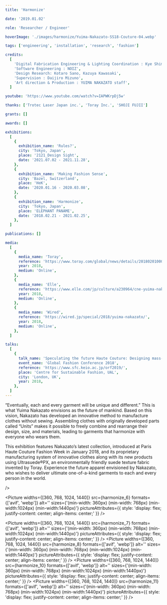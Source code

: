```yaml
---
title: 'Harmonize'

date: '2019.01.02'

role: 'Researcher / Engineer'

hoverImage: './images/harmonize/Yuima-Nakazato-SS18-Couture-04.webp'

tags: ['engineering', 'installation', 'research', 'fashion']

credits:
  [
    'Digital Fabrication Engineering & Lighting Coordination : Kye Shimizu',
    'Software Engineering : NOIZ',
    'Design Research: Kotaro Sano, Kazuya Kawasaki',
    'Supervision : Daijiro Mizuno',
    'Art direction & Production : YUIMA NAKAZATO staff',
  ]

youtube: 'https://www.youtube.com/watch?v=IAPWKrpDj5w'

thanks: ['Trotec Laser Japan inc.', 'Toray Inc.', 'SHOJI FUJII']

grants: []

awards: []

exhibitions:
  [
    {
      exhibition_name: 'Rules?',
      city: 'Tokyo, Japan',
      place: '2121_Design Sight',
      date: '2021.07.02 - 2021.11.28',
    },
    {
      exhibition_name: 'Making Fashion Sense',
      city: 'Bazel, Switzerland',
      place: 'HeK',
      date: '2020.01.16 - 2020.03.08',
    },
    {
      exhibition_name: 'Harmonize',
      city: 'Tokyo, Japan',
      place: 'ELEPHANT PANAME',
      date: '2018.02.21 - 2021.02.25',
    },
  ]

publications: []

media:
  [
    {
      media_name: 'Toray',
      reference: 'https://www.toray.com/global/news/details/20180201000451.html',
      year: 2018,
      medium: 'Online',
    },
    {
      media_name: 'Elle',
      reference: 'https://www.elle.com/jp/culture/a230964/cne-yuima-nakazato-21-21-design-sight-exhibition-180216-hns/',
      year: 2018,
      medium: 'Online',
    },
    {
      media_name: 'Wired',
      reference: 'https://wired.jp/special/2018/yuima-nakazato/',
      year: 2018,
      medium: 'Online',
    },
  ]

talks:
  [
    {
      talk_name: 'Speculating the future Haute Couture: Designing mass-customisable garments for the sustainable future',
      event_name: 'Global Fashion Conference 2018',
      reference: 'https://www.sfc.keio.ac.jp/orf2019/',
      place: 'Centre for Sustainable Fashion, UAL',
      city: 'London, UK',
      year: 2018,
    },
  ]
---
```




“Eventually, each and every garment will be unique and different.” This is what Yuima Nakazato envisions as the future of mankind. Based on this vision, Nakazato has developed an innovative method to manufacture clothes without sewing. Assembling clothes with originally developed parts called “Units” makes it possible to freely combine and rearrange their design, size, and materials, leading to garments that harmonize with everyone who wears them.

This exhibition features Nakazato’s latest collection, introduced at Paris Haute Couture Fashion Week in January 2018, and its proprietary manufacturing system of innovative clothes along with its new products using Ultrasuede®PX, an environmentally friendly suede texture fabric invented by Toray.
Experience the future apparel envisioned by Nakazato, who wishes to deliver ultimate one-of-a-kind garments to each and every person in the world.

<Spacer size={16} />
<VideoPlayer url={'https://www.youtube.com/watch?v=o1rscsWkOb0'} client:only='react' />
<Spacer size={16} />
<TripleColumnPicture>
  <Picture
    widths={[360, 768, 1024, 1440]}
    src={harmonize_1}
    formats={['avif', 'webp']}
    alt=''
    sizes={'(min-width: 360px) (min-width: 768px) (min-width:1024px)  (min-width:1440px)'}
    pictureAttributes={{ style: 'display: flex; justify-content: center; align-items: center;' }}
  />
  <Picture
    widths={[360, 768, 1024, 1440]}
    src={harmonize_2}
    formats={['avif', 'webp']}
    alt=''
    sizes={'(min-width: 360px) (min-width: 768px) (min-width:1024px)  (min-width:1440px)'}
    pictureAttributes={{ style: 'display: flex; justify-content: center; align-items: center;' }}
  />
  <Picture
    widths={[360, 768, 1024, 1440]}
    src={harmonize_3}
    formats={['avif', 'webp']}
    alt=''
    sizes={'(min-width: 360px) (min-width: 768px) (min-width:1024px)  (min-width:1440px)'}
    pictureAttributes={{ style: 'display: flex; justify-content: center; align-items: center;' }}
  />
  <Picture
    widths={[360, 768, 1024, 1440]}
    src={harmonize_4}
    formats={['avif', 'webp']}
    alt=''
    sizes={'(min-width: 360px) (min-width: 768px) (min-width:1024px)  (min-width:1440px)'}
    pictureAttributes={{ style: 'display: flex; justify-content: center; align-items: center;' }}
  />
  <Picture
    widths={[360, 768, 1024, 1440]}
    src={harmonize_5}
    formats={['avif', 'webp']}
    alt=''
    sizes={'(min-width: 360px) (min-width: 768px) (min-width:1024px)  (min-width:1440px)'}
    pictureAttributes={{ style: 'display: flex; justify-content: center; align-items: center;' }}
  />
    <Picture
    widths={[360, 768, 1024, 1440]}
    src={harmonize_5}
    formats={['avif', 'webp']}
    alt=''
    sizes={'(min-width: 360px) (min-width: 768px) (min-width:1024px)  (min-width:1440px)'}
    pictureAttributes={{ style: 'display: flex; justify-content: center; align-items: center;' }}
  />
    <Picture
    widths={[360, 768, 1024, 1440]}
    src={harmonize_5}
    formats={['avif', 'webp']}
    alt=''
    sizes={'(min-width: 360px) (min-width: 768px) (min-width:1024px)  (min-width:1440px)'}
    pictureAttributes={{ style: 'display: flex; justify-content: center; align-items: center;' }}

/>

<Picture
  widths={[360, 768, 1024, 1440]}
  src={harmonize_6}
  formats={['avif', 'webp']}
  alt=''
  sizes={'(min-width: 360px) (min-width: 768px) (min-width:1024px) (min-width:1440px)'}
  pictureAttributes={{ style: 'display: flex; justify-content: center; align-items: center;' }}
/>

<Picture
  widths={[360, 768, 1024, 1440]}
  src={harmonize_7}
  formats={['avif', 'webp']}
  alt=''
  sizes={'(min-width: 360px) (min-width: 768px) (min-width:1024px) (min-width:1440px)'}
  pictureAttributes={{ style: 'display: flex; justify-content: center; align-items: center;' }}
/>
<Picture
  widths={[360, 768, 1024, 1440]}
  src={harmonize_8}
  formats={['avif', 'webp']}
  alt=''
  sizes={'(min-width: 360px) (min-width: 768px) (min-width:1024px) (min-width:1440px)'}
  pictureAttributes={{ style: 'display: flex; justify-content: center; align-items: center;' }}
/>
<Picture
  widths={[360, 768, 1024, 1440]}
  src={harmonize_10}
  formats={['avif', 'webp']}
  alt=''
  sizes={'(min-width: 360px) (min-width: 768px) (min-width:1024px) (min-width:1440px)'}
  pictureAttributes={{ style: 'display: flex; justify-content: center; align-items: center;' }}
/>
<Picture
  widths={[360, 768, 1024, 1440]}
  src={harmonize_11}
  formats={['avif', 'webp']}
  alt=''
  sizes={'(min-width: 360px) (min-width: 768px) (min-width:1024px) (min-width:1440px)'}
  pictureAttributes={{ style: 'display: flex; justify-content: center; align-items: center;' }}
/>

</TripleColumnPicture>
<Spacer size={16} />
<VideoPlayer url={'https://www.youtube.com/watch?v=IAPWKrpDj5w'} client:only='react' />
